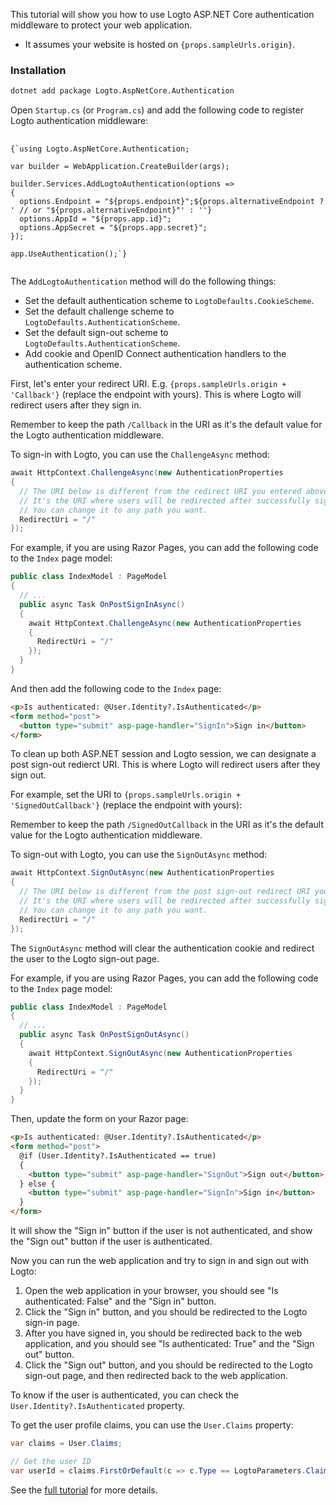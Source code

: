 
<Steps>

<Step title="Get started">

This tutorial will show you how to use Logto ASP.NET Core authentication middleware to protect your web application.

<ul>
  <li>It assumes your website is hosted on <code>{props.sampleUrls.origin}</code>.</li>
</ul>

### Installation

```bash
dotnet add package Logto.AspNetCore.Authentication
```

</Step>

<Step title="Add Logto authentication">

Open `Startup.cs` (or `Program.cs`) and add the following code to register Logto authentication middleware:

<pre>
  <code className="language-csharp">
{`using Logto.AspNetCore.Authentication;

var builder = WebApplication.CreateBuilder(args);

builder.Services.AddLogtoAuthentication(options =>
{
  options.Endpoint = "${props.endpoint}";${props.alternativeEndpoint ? ' // or "${props.alternativeEndpoint}"' : ''}
  options.AppId = "${props.app.id}";
  options.AppSecret = "${props.app.secret}";
});

app.UseAuthentication();`}
  </code>
</pre>

The `AddLogtoAuthentication` method will do the following things:

- Set the default authentication scheme to `LogtoDefaults.CookieScheme`.
- Set the default challenge scheme to `LogtoDefaults.AuthenticationScheme`.
- Set the default sign-out scheme to `LogtoDefaults.AuthenticationScheme`.
- Add cookie and OpenID Connect authentication handlers to the authentication scheme.

</Step>

<Step title="Sign-in">

<p>
First, let's enter your redirect URI. E.g. <code>{props.sampleUrls.origin + 'Callback'}</code> (replace the endpoint with yours). This is where Logto will redirect users after they sign in.
</p>

<UriInputField name="redirectUris" />

Remember to keep the path `/Callback` in the URI as it's the default value for the Logto authentication middleware.

To sign-in with Logto, you can use the `ChallengeAsync` method:

```csharp
await HttpContext.ChallengeAsync(new AuthenticationProperties
{
  // The URI below is different from the redirect URI you entered above.
  // It's the URI where users will be redirected after successfully signed in.
  // You can change it to any path you want.
  RedirectUri = "/"
});
```

For example, if you are using Razor Pages, you can add the following code to the `Index` page model:

```csharp
public class IndexModel : PageModel
{
  // ...
  public async Task OnPostSignInAsync()
  {
    await HttpContext.ChallengeAsync(new AuthenticationProperties
    {
      RedirectUri = "/"
    });
  }
}
```

And then add the following code to the `Index` page:

```html
<p>Is authenticated: @User.Identity?.IsAuthenticated</p>
<form method="post">
  <button type="submit" asp-page-handler="SignIn">Sign in</button>
</form>
```

</Step>

<Step title="Sign-out">

To clean up both ASP.NET session and Logto session, we can designate a post sign-out redierct URI. This is where Logto will redirect users after they sign out.

<p>
For example, set the URI to <code>{props.sampleUrls.origin + 'SignedOutCallback'}</code> (replace the endpoint with yours):
</p>

<UriInputField name="postLogoutRedirectUris" />

Remember to keep the path `/SignedOutCallback` in the URI as it's the default value for the Logto authentication middleware.

To sign-out with Logto, you can use the `SignOutAsync` method:

```csharp
await HttpContext.SignOutAsync(new AuthenticationProperties
{
  // The URI below is different from the post sign-out redirect URI you entered above.
  // It's the URI where users will be redirected after successfully signed out.
  // You can change it to any path you want.
  RedirectUri = "/"
});
```

The `SignOutAsync` method will clear the authentication cookie and redirect the user to the Logto sign-out page.

For example, if you are using Razor Pages, you can add the following code to the `Index` page model:

```csharp
public class IndexModel : PageModel
{
  // ...
  public async Task OnPostSignOutAsync()
  {
    await HttpContext.SignOutAsync(new AuthenticationProperties
    {
      RedirectUri = "/"
    });
  }
}
```

Then, update the form on your Razor page:

```html
<p>Is authenticated: @User.Identity?.IsAuthenticated</p>
<form method="post">
  @if (User.Identity?.IsAuthenticated == true)
  {
    <button type="submit" asp-page-handler="SignOut">Sign out</button>
  } else {
    <button type="submit" asp-page-handler="SignIn">Sign in</button>
  }
</form>
```

It will show the "Sign in" button if the user is not authenticated, and show the "Sign out" button if the user is authenticated.

</Step>

<Step title="Checkpoint: Test your application">

Now you can run the web application and try to sign in and sign out with Logto:

1. Open the web application in your browser, you should see "Is authenticated: False" and the "Sign in" button.
2. Click the "Sign in" button, and you should be redirected to the Logto sign-in page.
3. After you have signed in, you should be redirected back to the web application, and you should see "Is authenticated: True" and the "Sign out" button.
4. Click the "Sign out" button, and you should be redirected to the Logto sign-out page, and then redirected back to the web application.

</Step>

<Step title="The user object">

To know if the user is authenticated, you can check the `User.Identity?.IsAuthenticated` property.

To get the user profile claims, you can use the `User.Claims` property:

```csharp
var claims = User.Claims;

// Get the user ID
var userId = claims.FirstOrDefault(c => c.Type == LogtoParameters.Claims.Subject)?.Value;
```

See the [full tutorial](https://github.com/logto-io/csharp/tree/HEAD/src/Logto.AspNetCore.Authentication/docs/tutorial.md) for more details.

</Step>

</Steps>
